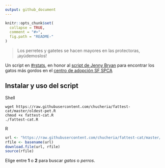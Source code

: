 ```yaml
---
output: github_document
---
```


<!-- README.md is generated from README.Rmd. Please edit that file -->

```r
knitr::opts_chunk$set(
  collapse = TRUE,
  comment = "#>",
  fig.path = "README-"
)
```

> Los perretes y gatetes se hacen mayores en las protectoras, ¡ayúdemoslos!

Un script en [#rstats](https://twitter.com/hashtag/rstats), en honor al [script de Jenny Bryan](https://github.com/jennybc/fattest-cat) para encontrar los gatos más gordos en el [centro de adopción SF SPCA](https://www.sfspca.org/adoptions/cats)


## Instalar y uso del script

Shell

```
wget https://raw.githubusercontent.com/chucheria/fattest-cat/master/oldest-pet.R
chmod +x fattest-cat.R
./fattest-cat.R
```

R

```r
url <- "https://raw.githubusercontent.com/chucheria/fattest-cat/master/oldest-pet.R"
rfile <- basename(url)
download.file(url, rfile)
source(rfile)
```

Elige entre **1** o **2** para buscar *gatos* o *perros*.

